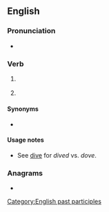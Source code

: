 ==English==

===Pronunciation===
* {{IPA|/ˈdaɪ̯vd/|lang=en}}

===Verb===
{{head|en|verb form}}

# {{en-past of|dive}} {{gloss|scuba diving}}
# {{inflection of|dive||past|part|lang=en}} {{gloss|jump head-first}}

====Synonyms====
* {{sense|scuba diving}} {{l|en|dove}} {{qualifier|US}}

====Usage notes====
* See [[dive]] for ''dived'' vs. ''dove''.

===Anagrams===
* {{l|en|vided}}

[[Category:English past participles]]